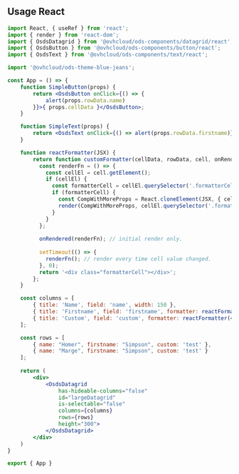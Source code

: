 ## Usage React

```jsx
import React, { useRef } from 'react';
import { render } from 'react-dom';
import { OsdsDatagrid } from '@ovhcloud/ods-components/datagrid/react';
import { OsdsButton } from '@ovhcloud/ods-components/button/react';
import { OsdsText } from '@ovhcloud/ods-components/text/react';

import '@ovhcloud/ods-theme-blue-jeans';

const App = () => {
    function SimpleButton(props) {
        return <OsdsButton onClick={() => {
            alert(props.rowData.name)
        }}>{ props.cellData }</OsdsButton>;
    }

    function SimpleText(props) {
        return <OsdsText onClick={() => alert(props.rowData.firstname)}>{ props.cellData }</OsdsText>;
    }

    function reactFormatter(JSX) {
        return function customFormatter(cellData, rowData, cell, onRendered) {
          const renderFn = () => {
            const cellEl = cell.getElement();
            if (cellEl) {
              const formatterCell = cellEl.querySelector('.formatterCell');
              if (formatterCell) {
                const CompWithMoreProps = React.cloneElement(JSX, { cellData, rowData });
                render(CompWithMoreProps, cellEl.querySelector('.formatterCell'));
              }
            }
          };
      
          onRendered(renderFn); // initial render only.
      
          setTimeout(() => {
            renderFn(); // render every time cell value changed.
          }, 0);
          return '<div class="formatterCell"></div>';
        };
    }

    const columns = [
        { title: 'Name', field: 'name', width: 150 },
        { title: 'Firstname', field: 'firstname', formatter: reactFormatter(<SimpleText></SimpleText>) },
        { title: 'Custom', field: 'custom', formatter: reactFormatter(<SimpleButton></SimpleButton>) }
    ];

    const rows = [
        { name: "Homer", firstname: "Simpson", custom: 'test' }, 
        { name: "Marge", firstname: "Simpson", custom: 'test' }
    ];
   
    return (
        <div>
            <OsdsDatagrid
                has-hideable-columns="false"
                id="largeDatagrid"
                is-selectable="false"
                columns={columns}
                rows={rows}
                height="300">
            </OsdsDatagrid>
        </div>
    )
}

export { App }

```
